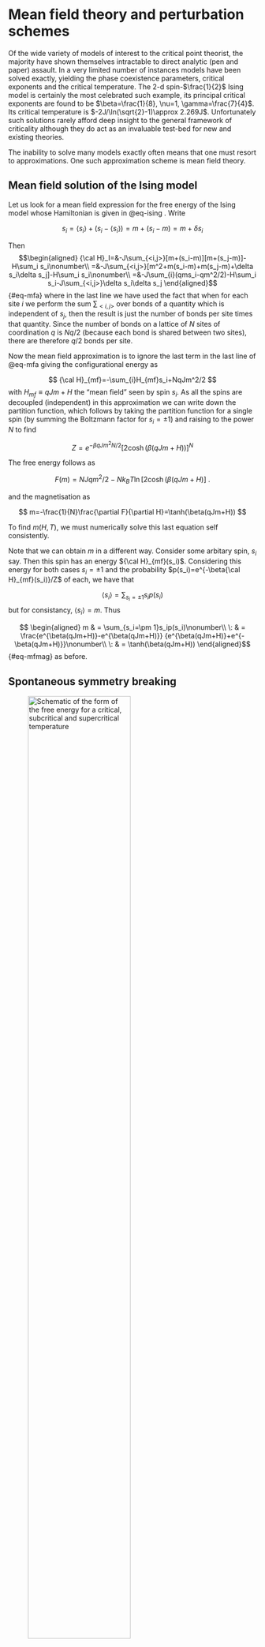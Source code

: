 


# Mean field theory and perturbation schemes

Of the wide variety of models of interest to the critical point
theorist, the majority have shown themselves intractable to direct
analytic (pen and paper) assault. In a very limited number of instances
models have been solved exactly, yielding the phase coexistence
parameters, critical exponents and the critical temperature. The 2-d
spin-$\frac{1}{2}$ Ising model is certainly the most celebrated such
example, its principal critical exponents are found to be
$\beta=\frac{1}{8}, \nu=1, \gamma=\frac{7}{4}$. Its critical temperature
is $-2J/\ln(\sqrt{2}-1)\approx 2.269J$. Unfortunately such solutions
rarely afford deep insight to the general framework of criticality
although they do act as an invaluable test-bed for new and existing
theories.

The inability to solve many models exactly often means that one must
resort to approximations. One such approximation scheme is mean field
theory.

## Mean field solution of the Ising model {#sec:mfising}

Let us look for a mean field expression for the free energy of the Ising
model whose Hamiltonian is given in @eq-ising .
Write

$$s_i=\langle s_i\rangle+(s_i-\langle s_i\rangle)=m+(s_i-m)=m+\delta s_i$$

Then $$\begin{aligned}
{\cal H}_I=&-J\sum_{<i,j>}[m+(s_i-m)][m+(s_j-m)]-H\sum_i s_i\nonumber\\
=&-J\sum_{<i,j>}[m^2+m(s_i-m)+m(s_j-m)+\delta s_i\delta s_j]-H\sum_i s_i\nonumber\\
=&-J\sum_{i}(qms_i-qm^2/2)-H\sum_i s_i-J\sum_{<i,j>}\delta s_i\delta s_j 
\end{aligned}$$ {#eq-mfa}
where in the last line we have used the fact that when
for each site $i$ we perform the sum $\sum_{<i,j>}$ over bonds of a
quantity which is independent of $s_j$, then the result is just the
number of bonds per site times that quantity. Since the number of bonds
on a lattice of $N$ sites of coordination $q$ is $Nq/2$ (because each
bond is shared between two sites), there are therefore $q/2$ bonds per
site.

Now the mean field approximation is to ignore the last term in the last line of @eq-mfa giving the configurational energy as

$$
{\cal H}_{mf}=-\sum_{i}H_{mf}s_i+NqJm^2/2
$$ 
with $H_{mf}\equiv qJm+ H$ the "mean field" seen by spin $s_i$. As all the spins are decoupled
(independent) in this approximation we can write down the partition
function, which follows by taking the partition function for a single
spin (by summing the Boltzmann factor for $s_i=\pm 1$) and raising to
the power $N$ to find

$$
Z=e^{-\beta qJm^2N/2}[2\cosh(\beta(qJm+H))]^N
$$

The free energy follows as

$$F(m)=NJqm^2/2-Nk_BT\ln[2\cosh(\beta (qJm+H)]\:.$$

and the magnetisation as

$$
m=-\frac{1}{N}\frac{\partial F}{\partial H}=\tanh(\beta(qJm+H))
$$

To find $m(H,T)$, we must numerically solve this last equation self
consistently.

Note that we can obtain $m$ in a different way. Consider some arbitary
spin, $s_i$ say. Then this spin has an energy ${\cal H}_{mf}(s_i)$.
Considering this energy for both cases $s_i=\pm 1$ and the probability
$p(s_i)=e^{-\beta{\cal H}_{mf}(s_i)}/Z$ of each, we have that

$$\langle s_i\rangle=\sum_{s_i=\pm 1}s_ip(s_i)$$ but for consistancy,
$\langle s_i\rangle=m$. Thus

$$
\begin{aligned}
m & = \sum_{s_i=\pm 1}s_ip(s_i)\nonumber\\
 \: & = \frac{e^{\beta(qJm+H)}-e^{\beta(qJm+H)}} {e^{\beta(qJm+H)}+e^{-\beta(qJm+H)}}\nonumber\\
 \: & = \tanh(\beta(qJm+H))
\end{aligned}$${#eq-mfmag} as before.

## Spontaneous symmetry breaking {#sec-breaking}

 ![Schematic of the form of the free energy for a critical, subcritical and supercritical temperature](Figs/freeenergy_color.png){width=70%  #fig-freeenergy}


This mean field analysis reveals what is happening in the Ising model
near the critical temperature $T_c$.
@fig-freeenergy shows sketches for $\beta F(m)/N$ as a
function of temperature, where for f simplicity we restrict attention to
$H=0$. In this case $F(m)$ is symmetric in $m$, Moreover, at high $T$,
the entropy dominates and there is a single minimum in $F(m)$ at $m=0$.
As $T$ is lowered, there comes a point ($T=T_c=qJ/k_B$) where the
curvature of $F(m)$ at the origin changes sign; precisely at this point

$$\frac{\partial^2 F}{\partial m^2}=0.$$ At lower temperature, there are
instead two minima at nonzero $m=\pm m^\star$, where the *equilibrium
magnetisation* $m^\star$ is the positive root (calculated explicitly
below) of

$$m^\star=\tanh(\beta Jqm^\star)= \tanh(\frac{m^\star T_c}{T})$$ The
point $m=0$ which remains a root of this equation, is clearly an
unstable point for $T<T_c$ (since $F$ has a maximum there).

This is an example of spontaneous symmetry breaking. In the absence of
an external field, the Hamiltonian (and therefore the free energy) is
symmetric under $m\to -m$. Accordingly, one might expect the actual
state of the system to also show this symmetry. This is true at high
temperature, but spontaneously breaks down at low ones. Instead there
are a pair of ferromagnetic states (spins mostly up, or spins mostly
down) which -- by symmetry-- have the same free energy, lower than the
unmagnetized state.

## Phase diagram

The resulting zero-field magnetisation curve $m(T,H=0)$ looks like
@fig-isingmag.

 ![Phase diagram of a simple magnet in the $m$-$T$ plane.](Figs/isingmag_new.png){width=70% fig-align="center" #fig-isingmag}


This shows the sudden change of behaviour at $T_c$ (phase transition).
For $T<T_c$ it is arbitrary which of the two roots $\pm m^\star$ is
chosen; typically it will be different in different parts of the sample
(giving macroscopic "magnetic domains"). But this behaviour with
temperature is *qualitatively modified* by the presence of a field $H$,
however small. In that case, there is always a slight magnetization,
even far above $T_c$ and the curves becomes smoothed out, as shown.
There is no doubt which root will be chosen, and no sudden change of the
behaviour (no phase transition). Spontaneous symmetry breaking does not
occur, because the symmetry is already broken by $H$. (The curve $F(m)$
is lopsided, rather than symmetrical about $m=0$.)

On the other hand, if we sit below $T_c$ in a positive field (say) and
gradually reduce $H$ through zero so that it becomes negative, there is
a *very* sudden change of behaviour at $h=0$: the equilibrium state
jumps discontinuously from $m=m^\star$ to $m=-m^\star$.


 ![Phase diagram of a simple magnet in the $H$-$T$ plane.](Figs/isingpdH.png){width=70% #fig-isingpdH}

This is called a first order phase transition as opposed to the "second
order" or continuous transition that occurs at $T_c$ in zero field. The
definitions are:

*First order transition:* magnetisation (or similar order parameter)
depends discontinuously on a field variable (such as $h$ or $T$).

*Continuous transition:* Change of functional form, but no discontinuity
in $m$; typically, however, $(\partial m/\partial T)_h$ (or similar) is
either discontinuous, or diverges with an integrable singularity.

In this terminology, we can say that the phase diagram of the magnet in
the $H,T$ plane shows a line of first order phase transitions,
terminating at a continuous transition, which is the critical point.


::: {.callout-caution collapse="true"}
## Aside on Quantum Criticality

In some magnetic systems such as $CePd_2Si_2$, one can, by applying
pressure or altering the chemical composition, depress the critical
temperature all the way to abolute zero! This may seem counterintuitive,
after all at $T=0$ one should expect perfect ordering, not the large
fluctuations that accompany criticality. It turns out that the source of
the fluctuations that drive the system critical is zero point motion
associated with the Heisenberg uncertainty principle. Quantum
criticality is a matter of ongoing active research, and open questions
concern the nature of the phase diagrams and the relationship to
superconductivity. Although the subject goes beyond the scope of this
course, there is an accessible article [here](https://arxiv.org/abs/1102.4628) if
you want to learn more.

:::

## A closer look: critical exponents

Let us now see how we can calculate critical exponents within the mean
field approximation.

### Zero H solution and the order parameter exponent

In zero field

$$m=\tanh(\frac{mT_c}{T})$$ where $T_c=qJ/k_B$ is the critical
temperature at which $m$ first goes to zero.

We look for a solution where $m$ is small ($\ll 1$). Expanding the tanh
function and replacing $\beta=(k_BT)^{-1}$ yields

$$m=\frac{mT_c}{T}-\frac{1}{3}\left(\frac{mT_c}{T} \right)^3 +O(m^5)\:.$$
Then $m=0$ is one solution. The other solution is given by

$$m^2=3\left(\frac{T}{T_c} \right)^3\left(\frac{T_c}{T} -1\right)$$

Now, considering temperatures close to $T_c$ to guarantee small $m$, and
employing the reduced temperature $t=(T-T_c)/T_c$, one finds

$$m^2\simeq -3t$$

Hence

$$\begin{aligned}
m= 0  &    ~~~\textrm{for } T>T_c \:\:\:  \textrm{ since~otherwise~{\it m}~imaginary}\nonumber\\
m= \pm\sqrt{-3t} & ~~\textrm{ for}  \:\:\: T<T_c ~~\textrm{ real}
\end{aligned} $${#eq-mbeta}
This result implies that (within the mean field
approximation) the critical exponent $\beta=1/2$.

### Finite (but small) field solution: the susceptibility exponent {#sec:closerlook}

In a finite, but small field we can expand @eq-mfmag thus:

$$m=\frac{mT_c}{T}-\frac{1}{3}\left(\frac{mT_c}{T} \right)^3 +\frac{H}{kT}$$

Consider now the isothermal susceptibility

\begin{aligned}
\chi  \equiv & \left(\frac{\partial m}{\partial H}\right)_T\\
      =     & \frac{T_c}{T}\chi - \left(\frac{T_c}{T}\right)^3 \chi m^2 + \frac{1}{k_BT}  
\end{aligned}

Then

$$\chi \left[ 1-\frac{T_c}{T} +\left(\frac{T_c}{T}\right)^3m^2  \right]=\frac{1}{k_BT}$$

Hence near $T_c$

$$\chi=\frac{1}{k_BT_c}\left(\frac{1}{t+m^2}\right)$$

Then using the results of @eq-mbeta

\begin{aligned}
\chi= (k_BT_ct)^{-1} & \textrm{ for} ~~~ T> T_c \\
\chi= (-2k_BT_ct)^{-1} & \textrm{ for}  ~~~T \le T_c 
\end{aligned} 
where one has to take the non-zero value for $m$ below
$T_c$ to ensure +ve $\chi$, i.e. thermodynamic stability. This result
implies that (within the mean field approximation) the critical exponent
$\gamma=1$.

The schematic behaviour of the Ising order parameter and susceptibility
are shown in @fig-mfsum (a) and (b)

::: {#fig-mfsum layout-ncol=2}

 ![Mean field behaviour of the Ising magnetisation  (schematic)](Figs/mf_mag.png){width=100% fig-align="center" #fig-mfsum}

 ![Mean field behaviour of the Ising susceptibility (schematic)](Figs/mf_chi.png){width=100% fig-align="center" #fig-mfsum}

:::

## Landau theory

Landau theory is a slightly more general type of mean field theory than
that discussed in the previous subsection because it is not based on a
particular microscopic model. Its starting point is the Helmholtz free
energy, which Landau asserted can be written in terms of
power series expansion of the order parameter $\phi$:

$$
F_(\phi)=\sum_{i=0}^{\infty}a_i\phi^i
$$
The equilibrium value of $\rho$ is that which minimises the Landau free energy.

::: {.callout-caution collapse="true"}
## A note on order parameters

We have already seen examples of these in earlier sections, e.g., for the liquid-gas transition this was
$$
\rho_{liq} - \rho_{gas}: \quad \textrm{difference in density of two coexisting phases},
$$
while for the Ising magnet it is the magnetisation $m$. Both quantities vanish at the critical point.
These are examples of *scalar* order parameters – a single number is required to represent the degree of order ($n = 1$).

In the absence of a symmetry-breaking field, the Landau free-energy density $f_L$ must have symmetry $f_L(-\phi) = f_L(\phi)$ (Ising case).

For some other systems, $n$ component vectors are required in order to represent the order:

$$
\boldsymbol{\phi} = (\phi_1, \phi_2, \dots, \phi_n)
$$

Then $f_L(\boldsymbol{\phi})$ should be symmetric under $O(n)$ rotations in $n$-component $\phi$-space.

The table below lists examples of order parameters for various physical systems.



| Physical System                        | Order Parameter $\varphi$                                 | Symmetry Group |
|----------------------------------------|-----------------------------------------------------------|----------------|
| Uniaxial (Ising) ferromagnet           | Magnetisation per spin, $m$                               | $O(1)$         |
| Fluid (liquid-gas)                     | Density difference, $\rho - \rho_c$                       | $O(1)$         |
| Liquid mixtures                        | Concentration difference, $c - c_c$                       | $O(1)$         |
| Binary (AB) alloy (e.g., $\beta$-brass)| Concentration of one of the species, $c$                  | $O(1)$         |
| Isotropic (vector) ferromagnet         | $n$-component magnetisation, $\mathbf{m} = (m_1, m_2, \dots, m_n)$ | $O(n)$         |
|                                        | $n = 2$: *xy* model                                       | $O(2)$         |
|                                        | $n = 3$: Heisenberg model                                 | $O(3)$         |
| Superfluid He$^4$                      | Macroscopic condensate wavefunction, $\Psi$               | $O(2)$         |
| Superconductor (*s*-wave)              | Macroscopic condensate wavefunction, $\Psi$               | $O(2)$         |
| Nematic liquid crystal                 | Orientational order, $\langle P_2(\cos \theta)\rangle$    |                |
| Smectic A liquid crystal               | 1-dimensional periodic density                            |                |
| Crystal                                | 3-dimensional periodic density                            |                |


**Notes:**

* In **superfluid** $^4He$ the order parameter is 
$$
\Psi = |\Psi| e^{i\theta},
$$
the *complex wavefunction* of the macroscopic condensate. Both the amplitude $|\Psi|$ and phase $\theta$ must be specified, so this corresponds to $n = 2$.  
**Superconductors** also correspond to $n = 2$.

* In a **nematic** liquid crystal, the *orientational* order parameter is
$$
\langle P_2(\cos \theta) \rangle \equiv \frac{1}{2}\langle 3\cos^2 \theta - 1\rangle,
$$
where $\theta$ is the angle a molecule makes with the average direction of the long axes of the molecules (known as the *director* $\hat{n}$).
Rotational symmetry is broken. For the case of an $n$ component vector, the free energy should be a function of:
$$
\phi^2 \equiv |\boldsymbol{\phi}|^2 = \phi_1^2 + \phi_2^2 + \dots + \phi_n^2 = \sum_{i=1}^n \phi_i^2
$$
in the absence of a symmetry breaking field. Rotational symmetry is incorporated into the theory.


::: {#fig-mfsum layout-ncol=2}

 ![Schematic of the isotropic liquid phase of a system of elongated molcules.](Figs/isotropic-LC.png){width=50% fig-align="center" #fig-isotropic}


 ![Schematic of the nematic liquid phase of a system elongated molcules. This phase has uniaxial ordering.](Figs/nematic-LC.png){width=50% fig-align="center" #fig-isotropic}

Isotropic and uniaxially ordered (nematic) phases of liquid crystal molecules.  

:::


:::


To exemplify the approach, let us specialise to the case of a ferromagnet where $\phi=m$, the magnetisation and write the Landau free energy
as

$$
F(m)=F_0+a_2m^2+a_4m^4
$${#eq-landau}

Here only the terms compatible with the order parameter symmetry are
included in the expansion and we truncat the series at the 4th power because this is all that is necessary to yield the essential phenomenology.
On symmetry grounds, the free energy of a ferromagnet should be invariant under a reversal of the sign of the
magnetisation. Terms linear and cubic in $m$ are not invariant under
$m\to -m$, and so do not feature.

One can understand how the Landau free energy can give rise to a
critical point and coexistence values of the magnetisation, by plotting $F(m)$ for various values of $a_2$ with
$a_4$ assumed positive (which ensures that the magnetisation remains
bounded). This is shown in the following movie:


<!--
This is shown in @fig-landau.
This is shown in the movie below. For $a_2>0$ there is a single mimimum in $F(m)$ at $m=0$ and the system is in the disordered (paramagnetic) phase.
For $a_2=0$, one has $\frac{d^2F}{dm^2}=0$ corresponding to a critical point. As $a_2$ turns negative, a double well structure emerges, with the positions
of the minima marking the coexistence magnetisation values, and thus tracing out the coexistence curve.


 ![Form of the Landau Free energy for a selection of values of the $a_2$ parameter.](Figs/landau_free_energy.png){width=70% fig-align="center" #fig-landau}
-->


{{< video Movies/landau_free_energy_evolution.mp4 title="Varying a2 from positive to negative">}}


The situation is qualitatively similar to that discussed in @sec-breaking.
Thermodynamics tells us that the system adopts the state of lowest free
energy. From the movie, we see that for $a_2>0$, the system will have
$m=0$, i.e. will be in the disordered (or paramagnetic) phase. For
$a_2<0$, the minimum in the free energy occurs at a finite value of $m$,
indicating that the ordered (ferromagnetic) phase is the stable one. In
fact, the physical (up-down) spin symmetry built into $F$ indicates that
there are two equivalent stable states at $m=\pm m^\star$. $a_2=0$
corresponds to the critical point which marks the border between the
ordered and disordered phases. Note that it is an inflexion point, so has $\frac{d^2F}{dm^2}=0$.

Clearly $a_2$ controls the deviation from the critical temperature, and
accordingly we may write

$$a_2=\tilde{a_2} t$$ where $t$ is the reduced temperature. Thus we see that the trajectory of the minima as a function of $a_2<0$
in the above movie effective traces out the coexistence curve in the $m-T$ plane.

We can now attempt to calculate critical exponents. Restricting
ourselves first to the magnetisation exponent $\beta$ defined by
$m=t^\beta$, we first find the equilibrium magnetisation, corresponding
to the minimum of the Landau free energy:

$$
\frac{dF}{dm}=2\tilde{a_2} tm+4a_4m^3=0
$${#eq-minimize}

which implies

$$m\propto (-t)^{1/2},$$ so $\beta=1/2$, which is again a mean field
result.

Likewise we can calculate the effect of a small field $H$ if we sit at
the critical temperature $T_c$. Since $a_2=0$, we have

$$F(m)=F_0+a_4m^4-Hm$$

$$\frac{\partial F}{\partial m}=0 \Rightarrow m(H,T_c)=\left(\frac{H}{4a_4}\right)^{1/3}$$

or

$$H \sim m^\delta ~~~~~ \delta=3$$ which defines a second
critical exponent.

Note that at the critical point, a small applied field causes a very big
increase in magnetisation; formally, $(\partial m/\partial H)_T$ is
infinite at $T=T_c$.

A third critical exponent can be defined from the magnetic
susceptibility at zero field

$$\chi=\left(\frac{\partial m}{\partial H}\right)_{T,V} \sim |T-T_c|^{-\gamma}$$

*Exercise*: Show that the Landau expansion predicts $\gamma=1$.

Finally we define a fourth critical exponent via the variation of the
heat capacity (per site or per unit volume) $C_H$, in fixed external
field $H=0$:

$$C_H \sim |T-T_c|^{-\alpha}$$

By convention, $\alpha$ is defined to be positive for systems where
there is a *divergence* of the heat capacity at the critical point (very
often the case). The heat capacity can be calculated from

$$C_H =-T\frac{\partial^2 F}{\partial T^2}$$

From the minimization over $m$ @#eq-minimize one finds (*exercise*: check this)

\begin{aligned}
F = & 0 ~~~~T>T_c\nonumber\\
F = & -a_2^2/4a_4 ~~~~ T < T_c
\end{aligned} 
Using the fact that $a_2$ varies linearly with $T$, we have

\begin{aligned}
C_H =& 0 ~~~~ T\to T_c^+\nonumber\\
C_H =& \frac{T\tilde a_2^2}{2a_4} ~~~~ T \to T_c^-\:,
\end{aligned} 
which is actually a step discontinuity in specific heat.
Since for positive $\alpha$ the heat capacity is divergent, and for
negative $\alpha$ it is continuous, this behaviour formally corresponds
to $\alpha=0$

## Shortcomings of mean field theory

While mean field theories provide a useful route to understanding
qualitatively the phenomenology of phase transitions, in real
ferromagnets, as well as in more sophisticated theories, the critical
exponents are not the simple fraction and integers found here. This
failure of mean field theory to predict the correct exponents is of
course traceable to their neglect of correlations. In later sections we
shall start to take the first steps to including the effects of long
range correlations.

:::: center
::: {#tab-exponents}
  ----------------------------------- --------------- ---------- --------------- -------------------
                 $\:$                   Mean Field      $d=1$         $d=2$             $d=3$
    Critical temperature $k_BT/qJ$          $1$          $0$        $0.5673$           $0.754$
   Order parameter exponent $\beta$    $\frac{1}{2}$      \-      $\frac{1}{8}$   $0.325 \pm 0.001$
   Susceptibility exponent $\gamma$         $1$        $\infty$   $\frac{7}{4}$   $1.24 \pm 0.001$
   Correlation length exponent $\nu$   $\frac{1}{2}$   $\infty$        $1$         $0.63\pm 0.001$
  ----------------------------------- --------------- ---------- --------------- -------------------

  : Comparison of true Ising critical exponents with their mean field
  theory predictions in a number of dimensions.
:::

::::